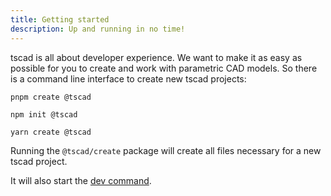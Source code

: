 ```yaml
---
title: Getting started
description: Up and running in no time!
---
```


tscad is all about developer experience. We want to make it as easy as possible for you to create and work with parametric CAD models. So there is a command line interface to create new tscad projects:

```shell tab="pnpm (recommended)"
pnpm create @tscad
```

```shell tab="npm"
npm init @tscad
```

```shell tab="yarn"
yarn create @tscad
```

Running the `@tscad/create` package will create all files necessary for a new tscad project.

It will also start the [dev command](/docs/dev).
